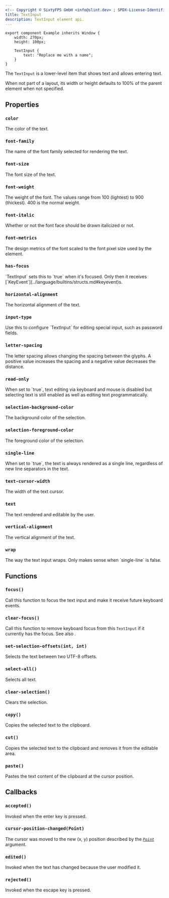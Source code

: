 ```yaml
---
<!-- Copyright © SixtyFPS GmbH <info@slint.dev> ; SPDX-License-Identifier: MIT -->
title: TextInput
description: TextInput element api.
---
```


```slint playground
export component Example inherits Window {
    width: 270px;
    height: 100px;

    TextInput {
        text: "Replace me with a name";
    }
}
```

The `TextInput` is a lower-level item that shows text and allows entering text.

When not part of a layout, its width or height defaults to 100% of the parent element when not specified.

## Properties

### `color`
<SlintProperty propName="color" typeName="brush" defaultValue="depends on the style">
The color of the text.
</SlintProperty>

### `font-family`
<SlintProperty propName="font-family" typeName="string">
The name of the font family selected for rendering the text.
</SlintProperty>

### `font-size`
<SlintProperty propName="font-size" typeName="length">
The font size of the text.
</SlintProperty>

### `font-weight`
<SlintProperty propName="font-weight" typeName="int">
The weight of the font. The values range from 100 (lightest) to 900 (thickest). 400 is the normal weight.
</SlintProperty>

### `font-italic`
<SlintProperty propName="font-italic" typeName="bool" defaultValue="false">
Whether or not the font face should be drawn italicized or not.
</SlintProperty>

### `font-metrics`
<SlintProperty propName="font-metrics" typeName="struct" structName="FontMetrics">
The design metrics of the font scaled to the font pixel size used by the element.
</SlintProperty>

### `has-focus`
<SlintProperty propName="has-focus" typeName="bool" propertyVisibility="out">
`TextInput` sets this to `true` when it's focused. Only then it receives [`KeyEvent`](../language/builtins/structs.md#keyevent)s.
</SlintProperty>

### `horizontal-alignment`
<SlintProperty propName="horizontal-alignment" typeName="enum" enumName="TextHorizontalAlignment">
The horizontal alignment of the text.
</SlintProperty>

### `input-type`
<SlintProperty propName="input-type" typeName="enum" enumName="InputType" defaultValue="text">
 Use this to configure `TextInput` for editing special input, such as password fields.
</SlintProperty>

### `letter-spacing`
<SlintProperty propName="letter-spacing" typeName="length" defaultValue="0">
The letter spacing allows changing the spacing between the glyphs. A positive value increases the spacing and a negative value decreases the distance.
</SlintProperty>

### `read-only`
<SlintProperty propName="read-only" typeName="bool" defaultValue="false">
When set to `true`, text editing via keyboard and mouse is disabled but selecting text is still enabled as well as editing text programmatically.
</SlintProperty>

### `selection-background-color`
<SlintProperty propName="selection-background-color" typeName="color">
The background color of the selection.
</SlintProperty>

### `selection-foreground-color`
<SlintProperty propName="selection-foreground-color" typeName="color">
The foreground color of the selection.
</SlintProperty>

### `single-line`
<SlintProperty propName="single-line" typeName="bool" defaultValue="true">
When set to `true`, the text is always rendered as a single line, regardless of new line separators in the text.
</SlintProperty>

### `text-cursor-width`
<SlintProperty propName="text-cursor-width" typeName="length" defaultValue="provided at run-time by the selected widget style">
The width of the text cursor.
</SlintProperty>

### `text`
<SlintProperty propName="text" typeName="string" defaultValue='""'>
The text rendered and editable by the user.
</SlintProperty>

### `vertical-alignment`
<SlintProperty propName="vertical-alignment" typeName="enum" enumName="TextVerticalAlignment">
The vertical alignment of the text.
</SlintProperty>

### `wrap`
<SlintProperty propName="wrap" typeName="enum" enumName="TextWrap" defaultValue="no-wrap">
The way the text input wraps. Only makes sense when `single-line` is false.
</SlintProperty>

## Functions

### `focus()`
Call this function to focus the text input and make it receive future keyboard events.

### `clear-focus()`
Call this function to remove keyboard focus from this `TextInput` if it currently has the focus. See also [](../concepts/focus.md).

### `set-selection-offsets(int, int)`
Selects the text between two UTF-8 offsets.

### `select-all()`
Selects all text.

### `clear-selection()`
Clears the selection.

### `copy()`
Copies the selected text to the clipboard.

### `cut()`
Copies the selected text to the clipboard and removes it from the editable area.

### `paste()`
Pastes the text content of the clipboard at the cursor position.

## Callbacks

### `accepted()`
Invoked when the enter key is pressed.

### `cursor-position-changed(Point)`
The cursor was moved to the new (x, y) position
described by the [_`Point`_](../language/builtins/structs.md#point) argument.

### `edited()` 
Invoked when the text has changed because the user modified it.

### `rejected()`
Invoked when the escape key is pressed.
